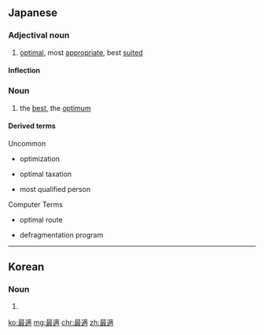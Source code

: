 ==Japanese==
{{ja-kanjitab|さい|てき|yomi=on}}

===Adjectival noun===
{{ja-adj|infl=na|さいてき}}

# [[optimal]], most [[appropriate]], best [[suited]]

====Inflection====
{{ja-na|最適|さいてき}}

===Noun===
{{ja-noun|さいてき}}

# the [[best]], the [[optimum]]
#: {{ja-usex|その選択は'''最適'''とはいえない。|その せんたく は '''さいてき''' と は いえない。|The choice is not the best.}}

====Derived terms====
{{der-top}}
Uncommon
* {{ja-l|最適化|さいてきか|saiteki-ka}} optimization
* {{ja-l|最適課税|さいてきかぜい|saiteki gazei}} optimal taxation
* {{ja-l|最適任者|さいてきにんしゃ|saiteki ninja}} most qualified person

{{der-mid}}
Computer Terms
* {{ja-l|最適ルート|さいてきルート|saiteki rūto}} optimal route
* {{ja-l|最適化プログラム|さいてきかプラグラム|saiteki puroguramu}} defragmentation program
{{der-bottom}}

----

==Korean==
{{ko-hanjatab}}

===Noun===
{{ko-noun|hangeul=최적}}

# {{hanja form of|최적|optimum}}

[[ko:最適]]
[[mg:最適]]
[[chr:最適]]
[[zh:最適]]